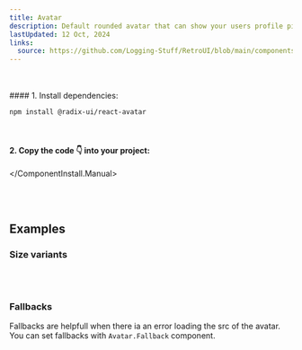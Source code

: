 ```yaml
---
title: Avatar
description: Default rounded avatar that can show your users profile picture. ✨
lastUpdated: 12 Oct, 2024
links:
  source: https://github.com/Logging-Stuff/RetroUI/blob/main/components/retroui/Avatar.tsx
---
```


<ComponentShowcase name="avatar-style-circle" />
<br />
<br />

<ComponentInstall>
  <ComponentInstall.Cli npmCommand="npx shadcn@latest add 'https://retroui.dev/r/avatar.json'" />
  <ComponentInstall.Manual>
#### 1. Install dependencies:

```sh
npm install @radix-ui/react-avatar
```

<br />

#### 2. Copy the code 👇 into your project:

<ComponentSource name="avatar" />

  </ComponentInstall.Manual>
</ComponentInstall>

<br />
<br />

## Examples

### Size variants

<ComponentShowcase name="avatar-style-circle-sizes" />

<br />
<br />

### Fallbacks

Fallbacks are helpfull when there ia an error loading the src of the avatar.
You can set fallbacks with `Avatar.Fallback` component.

<br />

<ComponentShowcase name="avatar-style-circle-fallbacks" />
